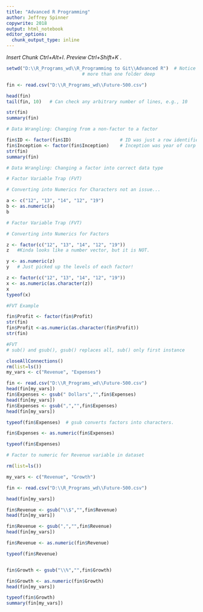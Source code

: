 ```yaml
---
title: "Advanced R Programming"
author: Jeffrey Spinner
copywrite: 2018
output: html_notebook
editor_options: 
  chunk_output_type: inline
---
```

*Insert Chunk*  *Ctrl+Alt+I*.
*Preview* *Ctrl+Shift+K* .


```r
setwd("D:\\R_Programs_wd\\R_Programming to Git\\Advanced R")  # Notice \\, need for each time if 
                            # more than one folder deep

fin <- read.csv("D:\\R_Programs_wd\\Future-500.csv")

head(fin)
tail(fin, 10)   # Can check any arbitrary number of lines, e.g., 10

str(fin)
summary(fin)

```


```r
# Data Wrangling: Changing from a non-factor to a factor

fin$ID <- factor(fin$ID)                  # ID was just a row identifier.
fin$Inception <- factor(fin$Inception)    # Inception was year of corp creation, a catagorical variable.
str(fin)
summary(fin)
```



```r
# Data Wrangling: Changing a factor into correct data type

# Factor Variable Trap (FVT)

# Converting into Numerics for Characters not an issue...

a <- c("12", "13", "14", "12", "19")
b <- as.numeric(a)
b

```

```r
# Factor Variable Trap (FVT)

# Converting into Numerics for Factors

z <- factor(c("12", "13", "14", "12", "19"))
z   #Kinda looks like a number vector, but it is NOT.
```

```r
y <- as.numeric(z)
y   # Just picked up the levels of each factor!
```
```r
z <- factor(c("12", "13", "14", "12", "19"))
x <- as.numeric(as.character(z))
x
typeof(x)
```

```r
#FVT Example

fin$Profit <- factor(fin$Profit)
str(fin)
fin$Profit <-as.numeric(as.character(fin$Profit))
str(fin)
```

```r
#FVT
# sub() and gsub(), gsub() replaces all, sub() only first instance

closeAllConnections()
rm(list=ls())
my_vars <- c("Revenue", "Expenses")

fin <- read.csv("D:\\R_Programs_wd\\Future-500.csv")
head(fin[my_vars])
fin$Expenses <- gsub(" Dollars","",fin$Expenses)
head(fin[my_vars])
fin$Expenses <- gsub(",","",fin$Expenses)
head(fin[my_vars])

typeof(fin$Expenses)  # gsub converts factors into characters.

fin$Expenses <- as.numeric(fin$Expenses)

typeof(fin$Expenses)

```
```r
# Factor to numeric for Revenue variable in dataset

rm(list=ls())

my_vars <- c("Revenue", "Growth")

fin <- read.csv("D:\\R_Programs_wd\\Future-500.csv")

head(fin[my_vars])

fin$Revenue <- gsub("\\$","",fin$Revenue)
head(fin[my_vars])

fin$Revenue <- gsub(",","",fin$Revenue)
head(fin[my_vars])

fin$Revenue <- as.numeric(fin$Revenue)

typeof(fin$Revenue)


fin$Growth <- gsub("\\%","",fin$Growth)

fin$Growth <- as.numeric(fin$Growth)
head(fin[my_vars])

typeof(fin$Growth)
summary(fin[my_vars])
```

